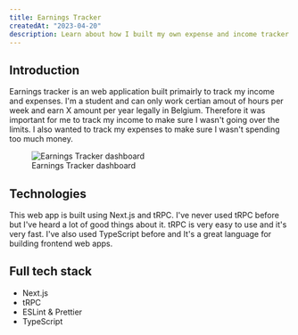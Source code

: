 ```yaml
---
title: Earnings Tracker
createdAt: "2023-04-20"
description: Learn about how I built my own expense and income tracker app
---
```



## Introduction

Earnings tracker is an web application built primairly to track my income and expenses. I'm a student and can only work certian amout of hours per week and earn X amount per year legally in Belgium.
Therefore it was important for me to track my income to make sure I wasn't going over the limits. I also wanted to track my expenses to make sure I wasn't spending too much money.

<figure>
  <Image
    width={692.25}
    height={553.8}
    alt="Earnings Tracker dashboard"
    src="/blog/earnings-tracker.png"
    blurDataURL={EarningsTracker}
  />
  <figcaption>Earnings Tracker dashboard</figcaption>
</figure>

## Technologies

This web app is built using Next.js and tRPC. I've never used tRPC before but I've heard a lot of good things about it. tRPC is very easy to use and it's very fast.
I've also used TypeScript before and It's a great language for building frontend web apps.

## Full tech stack

- Next.js
- tRPC
- ESLint & Prettier
- TypeScript
